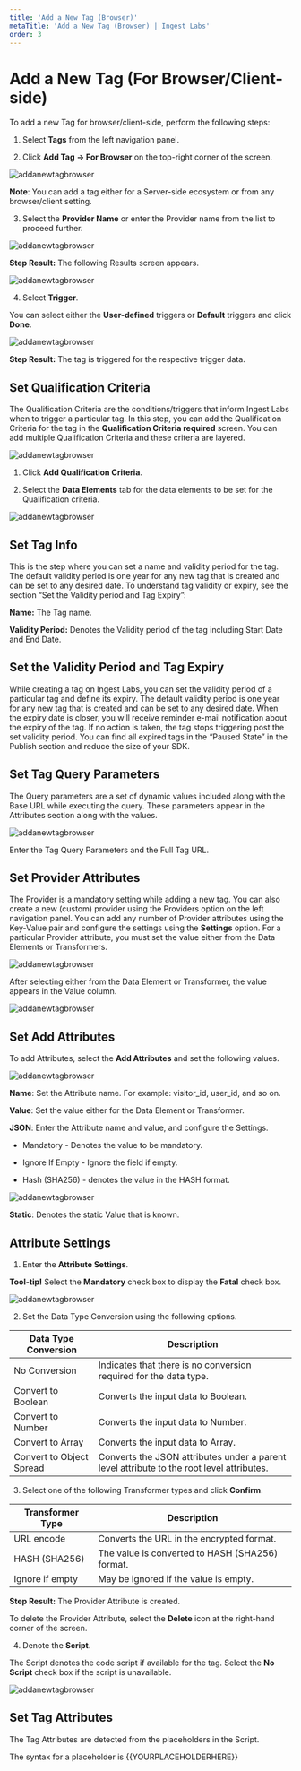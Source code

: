---
title: 'Add a New Tag (Browser)'
metaTitle: 'Add a New Tag (Browser) | Ingest Labs'
order: 3
---

# Add a New Tag (For Browser/Client-side)

To add a new Tag for browser/client-side, perform the following steps:

1.	Select **Tags** from the left navigation panel.

2.	Click **Add Tag -> For Browser** on the top-right corner of the screen.

![addanewtagbrowser](/images/tagsimages/addanewtagbrowser.png)

**Note**: You can add a tag either for a Server-side ecosystem or from any browser/client setting.

3.	Select the **Provider Name** or enter the Provider name from the list to proceed further.

![addanewtagbrowser](/images/tagsimages/addanewtagprovider.png)

**Step Result:** The following Results screen appears.

![addanewtagbrowser](/images/tagsimages/providerbrowser.png)

4. Select **Trigger**. 

You can select either the **User-defined** triggers or **Default** triggers and click **Done**.

![addanewtagbrowser](/images/tagsimages/choosetriggers.png)

**Step Result:** The tag is triggered for the respective trigger data.

## Set Qualification Criteria

The Qualification Criteria are the conditions/triggers that inform Ingest Labs when to trigger a particular tag. 
In this step, you can add the Qualification Criteria for the tag in the **Qualification Criteria required** screen. You can add multiple Qualification Criteria and these criteria are layered.

![addanewtagbrowser](/images/tagsimages/addqualificationcriteria.png)

1. Click **Add Qualification Criteria**.

2. Select the **Data Elements** tab for the data elements to be set for the Qualification criteria.

![addanewtagbrowser](/images/tagsimages/choosedataelements.png)

## Set Tag Info

This is the step where you can set a name and validity period for the tag. The default validity period is one year for any new tag that is created and can be set to any desired date. To understand tag validity or expiry, see the section “Set the Validity period and Tag Expiry”:

**Name:** The Tag name.

**Validity Period:** Denotes the Validity period of the tag including Start Date and End Date.

## Set the Validity Period and Tag Expiry

While creating a tag on Ingest Labs, you can set the validity period of a particular tag and define its expiry. The default validity period is one year for any new tag that is created and can be set to any desired date. When the expiry date is closer, you will receive reminder e-mail notification about the expiry of the tag. If no action is taken, the tag stops triggering post the set validity period. You can find all expired tags in the “Paused State” in the Publish section and reduce the size of your SDK.

## Set Tag Query Parameters

The Query parameters are a set of dynamic values included along with the Base URL while executing the query. These parameters appear in the Attributes section along with the values.

![addanewtagbrowser](/images/tagsimages/taginfo.png)
 
Enter the Tag Query Parameters and the Full Tag URL.

## Set Provider Attributes

The Provider is a mandatory setting while adding a new tag. You can also create a new (custom) provider using the Providers option on the left navigation panel. You can add any number of Provider attributes using the Key-Value pair and configure the settings using the **Settings** option.
For a particular Provider attribute, you must set the value either from the Data Elements or Transformers.

![addanewtagbrowser](/images/tagsimages/setproviderattributes.png)

After selecting either from the Data Element or Transformer, the value appears in the Value column.

![addanewtagbrowser](/images/tagsimages/providerattributesvalues.png)

## Set Add Attributes

To add Attributes, select the **Add Attributes** and set the following values.

![addanewtagbrowser](/images/tagsimages/addattributes.png)

**Name**: Set the Attribute name. For example: visitor_id, user_id, and so on.

**Value**: Set the value either for the Data Element or Transformer.

**JSON**: Enter the Attribute name and value, and configure the Settings.

- Mandatory - Denotes the value to be mandatory.

- Ignore If Empty - Ignore the field if empty.

- Hash (SHA256) - denotes the value in the HASH format.

![addanewtagbrowser](/images/tagsimages/addattributesjson.png)

**Static**: Denotes the static Value that is known.

## Attribute Settings 

1. Enter the **Attribute Settings**.

**Tool-tip!** Select the **Mandatory** check box to display the **Fatal** check box.

![addanewtagbrowser](/images/tagsimages/attributesettings.png)

2. Set the Data Type Conversion using the following options.

| Data Type Conversion      | Description |
| ----------- | ----------- |
| No Conversion     | Indicates that there is no conversion required for the data type.       |
| Convert to Boolean   | Converts the input data to Boolean.        |
| Convert to Number | Converts the input data to Number. |
| Convert to Array | Converts the input data to Array. |
| Convert to Object Spread | Converts the JSON attributes under a parent level attribute to the root level attributes. |

3. Select one of the following Transformer types and click **Confirm**.

| Transformer Type      | Description |
| ----------- | ----------- |
| URL encode     |  Converts the URL in the encrypted format. |
| HASH (SHA256)   | The value is converted to HASH (SHA256) format.|
| Ignore if empty | May be ignored if the value is empty. |

**Step Result:** The Provider Attribute is created.

To delete the Provider Attribute, select the **Delete** icon at the right-hand corner of the screen.

4. Denote the **Script**.

The Script denotes the code script if available for the tag. Select the **No Script** check box if the script is unavailable.

![addanewtagbrowser](/images/tagsimages/script.png)

## Set Tag Attributes

The Tag Attributes are detected from the placeholders in the Script.

The syntax for a placeholder is {{YOURPLACEHOLDERHERE}}
